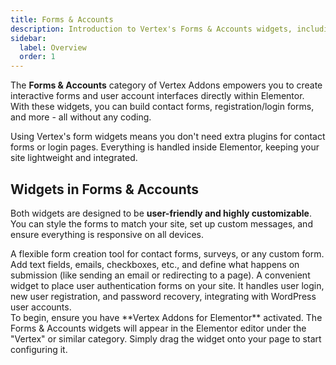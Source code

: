 ```yaml
---
title: Forms & Accounts
description: Introduction to Vertex's Forms & Accounts widgets, including a custom Form Builder and Login/Register form for user authentication.
sidebar:
  label: Overview
  order: 1
---
```



The **Forms & Accounts** category of Vertex Addons empowers you to create interactive forms and user account interfaces directly within Elementor. With these widgets, you can build contact forms, registration/login forms, and more - all without any coding.

<Aside type="note" title="Why Forms Matter">
Using Vertex's form widgets means you don't need extra plugins for contact forms or login pages. Everything is handled inside Elementor, keeping your site lightweight and integrated.
</Aside>

## Widgets in Forms & Accounts

<CardGrid>
  <LinkCard href="./form-builder/" title="Form Builder" description="Build custom forms with various field types, validations, and submission actions." />
  <LinkCard href="./login-register/" title="Login & Register" description="Create user login, registration, and password reset forms with ease." />
</CardGrid>

Both widgets are designed to be **user-friendly and highly customizable**. You can style the forms to match your site, set up custom messages, and ensure everything is responsive on all devices.

<CardGrid>
  <Card title='Form Builder'>
  A flexible form creation tool for contact forms, surveys, or any custom form. Add text fields, emails, checkboxes, etc., and define what happens on submission (like sending an email or redirecting to a page).
  </Card>
  <Card title='Login & Register'>
  A convenient widget to place user authentication forms on your site. It handles user login, new user registration, and password recovery, integrating with WordPress user accounts.
  </Card>
</CardGrid>

<Aside type="tip" title="Getting Started">
To begin, ensure you have **Vertex Addons for Elementor** activated. The Forms & Accounts widgets will appear in the Elementor editor under the "Vertex" or similar category. Simply drag the widget onto your page to start configuring it.
</Aside>